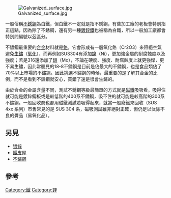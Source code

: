 {{Otheruses|subject=鍍鋅的鐵或鋼|other=一種不易生鏽的鋼鉻合金|不鏽鋼}}

[[Image:Galvanized_surface.jpg|thumb]]

一般俗稱[[不銹鋼|不銹鋼]]為白鐵，但白鐵不一定就是指不銹鋼，有些加工廠的老板會特別指正這點，因為除了不銹鋼，還有另一種[[鍍鋅|鍍鋅鐵]]也被稱為白鐵，所以一般加工廠都會特別問編號以茲區分。

不鏽鋼最重要的[[合金|合金]]材料就是[[鉻|鉻]]，它會形成有一層氧化鉻（Cr2O3）來阻絕空氣避免[[生銹|生鏽]]（[[氧化|氧化]]），而再例如SUS304有添加[[鎳|鎳]]（Ni），更加強金屬的耐腐蝕度以及強度；若是316還添加了[[鉬|鉬]]（Mo），不論在硬度、強度、耐腐蝕度上就更強悍，更不易生鏽，因此常聽見的18-8不鏽鋼是目前是佔最大的不鏽鋼，也是食品類佔了70%以上市場的不鏽鋼。因此挑選不鏽鋼的時候，最重要的是了解其合金的比例，而不是看到不鏽鋼就安心，買錯了還是很會生鏽的。

由於合金的金屬含量不同，測試不銹鋼等級最簡單的方式就是[[磁鐵|磁鐵]]吸吸看，吸得住就可能是鍍鋅鋼板或是較低階的400系不鏽鋼，吸不住的就可能是較高階的300系不鏽鋼。一般回收商也都用磁鐵測試若吸得起來，就當一般廢鐵來回收（SUS 4xx 系列）市售常見的是 SUS 304 系，磁吸測試雖非絕對正確，但仍足以汰除不良的贗品（易氧化品）。

==另見==
*[[镀锌|镀锌]]
*[[鐵皮屋|鐵皮屋]]
*[[不鏽鋼|不鏽鋼]]

==參考==
{{reflist}}

[[Category:鐵|Category:鐵]]
[[Category:锌|Category:锌]]